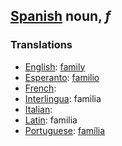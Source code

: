== [[Spanish]] noun, ''f'' ==
===Translations===
*[[English]]: [[family]]
*[[Esperanto]]: [[familio]]
*[[French]]: [[]]
*[[Interlingua]]: familia
*[[Italian]]: [[]]
*[[Latin]]: familia
*[[Portuguese]]: [[família]]
